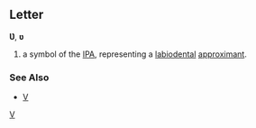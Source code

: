==Letter==
'''Ʋ''', '''ʋ'''

#a symbol of the [[IPA]], representing a [[labiodental]] [[approximant]].
===See Also===
*[[V]]
[[Category:Latin letters|V]]